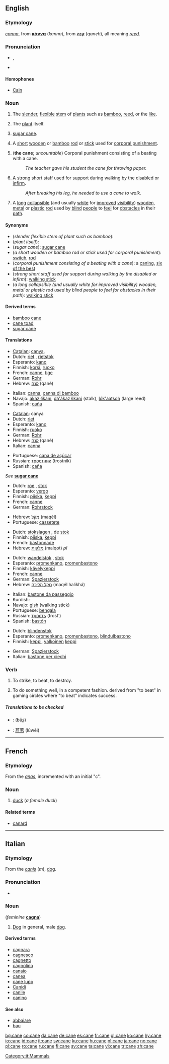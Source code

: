 ==English==

===Etymology===
{{L.}} ''[[canna]]'', from {{Gr.}} '''[[κάννα]]''' (''kanna''), from {{Hebr.}} '''[[קנה]]''' (''qaneh''), all meaning ''[[reed]]''.

===Pronunciation===
*{{IPA|/keɪn/}}, {{SAMPA|/keIn/}}
*{{audio|en-us-cane.ogg|Audio (US)}}
*:{{rhymes|eɪn}}

====Homophones====
*[[Cain]]

===Noun===
{{en-noun|s|-}}

# {{uncountable}} The [[slender]], [[flexible]] [[stem]] of [[plant]]s such as [[bamboo]], [[reed]], or the [[like]].
# {{uncountable}} The [[plant]] itself.
# {{uncountable}} [[sugar cane]].
# {{countable}} A [[short]] [[wooden]] or [[bamboo]] [[rod]] or [[stick]] used for [[corporal punishment]].
# ('''the cane'''; ''uncountable'') Corporal punishment consisting of a beating with a cane.
#:''The teacher gave his student the cane for throwing paper.''
# {{countable}} A [[strong]] [[short]] [[staff]] used for [[support]] during walking by the [[disabled]] or [[infirm]].
#:''After breaking his leg, he needed to use a cane to walk.''
# {{countable}} A [[long]] [[collapsible]] (and usually [[white]] for [[improved]] [[visibility]]) [[wooden]], [[metal]] or [[plastic]] [[rod]] used by [[blind]] [[people]] to [[feel]] for [[obstacle|obstacles]] in their [[path]].

====Synonyms====
*(''slender flexible stem of plant such as bamboo''):
*(''plant itself''):
*(''sugar cane''): [[sugar cane]]
*(''a short wooden or bamboo rod or stick used for corporal punishment''): [[switch]], [[rod]]
*(''corporal punishment consisting of a beating with a cane''): a [[caning]], [[six of the best]]
*(''strong short staff used for support during walking by the disabled or infirm''): [[walking stick]]
*(''a long collapsible (and usually white for improved visibility) wooden, metal or plastic rod used by blind people to feel for obstacles in their path''): [[walking stick]]

====Derived terms====
*[[bamboo cane]]
*[[cane toad]]
*[[sugar cane]]

====Translations====
{{trans-top|slender flexible stem of plants such as bamboo}}
*[[Catalan]]: [[canya]], {{f}}
*Dutch: [[riet]] {{n}}, [[rietstok]] {{m}}
*Esperanto: [[kano]]
*Finnish: [[korsi]], [[ruoko]]
*French: [[canne]], [[tige]]
*German: [[Rohr]] {{n}}
*Hebrew: [[קנה]] (qané) {{m}}
{{trans-mid}}
*Italian: [[canna]], [[canna di bamboo]] {{f}}
*Navajo: [[akaz łikaní]], [[dá'ákaz łikaní]] (stalk), [[lók'aatsoh]] (large reed)
*Spanish: [[caña]] {{f}}
{{trans-bottom}}

{{trans-top|plant itself}}
*[[Catalan]]: canya
*Dutch: [[riet]] {{n}}
*Esperanto: [[kano]]
*Finnish: [[ruoko]]
*German: [[Rohr]] {{n}}
*Hebrew: [[קנה]] (qané) {{m}}
*Italian: [[canna]] {{f}}
{{trans-mid}}
*Portuguese: [[cana de açúcar]] {{f}}
*Russian: [[тростник]] (trostník) {{m}}
*Spanish: [[caña]] {{f}}
{{trans-bottom}}

{{trans-top|sugar cane}}
''See'' '''[[sugar cane]]'''
{{trans-bottom}}

{{trans-top|a short wooden or bamboo rod or stick used for corporal punishment}}
*Dutch: [[roe]] {{m}}, [[stok]] {{m}}
*Esperanto: [[vergo]]
*Finnish: [[piiska]], [[keppi]]
*French: [[canne]] {{f}}
*German: [[Rohrstock]] {{m}}
{{trans-mid}}
*Hebrew: [[מקל]] (maqél) {{m}}
*Portuguese: [[cassetete]] {{m}}
{{trans-bottom}}

{{trans-top|the cane: corporal punishment consisting of a beating with a cane}}
*Dutch: [[stokslagen]] {{mpl}}, de [[stok]] {{m}}
*Finnish: [[piiska]], [[keppi]]
*French: [[bastonnade]]
*Hebrew: [[מלקות]] (malqot) {{f}} ''pl''
{{trans-mid}}
{{trans-bottom}}

{{trans-top|strong short staff used for support during walking by the disabled or infirm}}
*Dutch: [[wandelstok]] {{m}}, [[stok]] {{m}}
*Esperanto: [[promenkano]], [[promenbastono]]
*Finnish: [[kävelykeppi]]
*French: [[canne]] {{f}}
*German: [[Spazierstock]] {{m}}
*Hebrew: [[מקל הליכה]] (maqél halikhá) {{m}}
{{trans-mid}}
*Italian: [[bastone da passeggio]] {{m}}
*Kurdish: {{KUchar|[[دارده‌ست]]}}
*Navajo: [[gish]] (walking stick)
*Portuguese: [[bengala]] {{f}}
*Russian: [[трость]] (trost’) {{f}}
*Spanish: [[bastón]] {{m}}
{{trans-bottom}}

{{trans-top|a long collapsible (and usually white for improved visibility) wooden, metal or plastic rod used by blind people to feel for obstacle|obstacles in their path}}
*Dutch: [[blindenstok]] {{m}}
*Esperanto: [[promenkano]], [[promenbastono]], [[blindulbastono]]
*Finnish: [[keppi]], [[valkoinen]] [[keppi]]
{{trans-mid}}
*German: [[Spazierstock]] {{m}}
*Italian: [[bastone per ciechi]] {{m}}
{{trans-bottom}}

===Verb===
{{en-verb|can|ing}}

# {{context|UK|slang}} To strike, to beat, to destroy.
# {{context|UK|slang}} To do something well, in a competent fashion. derived from "to beat" in gaming circles where "to beat" indicates success.

=====Translations to be checked=====
{{rfc-level|Translations to be checked at L5+, not in Translations}}
{{checktrans}}
*{{ttbc|Arabic}}: {{ARchar|[[بوص]]}} (būʂ) {{m}}
*{{ttbc|Chinese}}: [[芦苇]] (lúwěi)

----

==French==

===Etymology===
From the {{L.|fr}} ''[[anas]]'', incremented with an initial "c".

===Noun===
{{fr-noun-reg|f}}

# [[duck]] (''a female duck'')

====Related terms====
*[[canard]]

----

==Italian==
{{wikipedia|lang=it}}

===Etymology===
From the {{L.|it}} ''[[canis]]'' (''m''), [[dog]].

===Pronunciation===
*{{IPA|/ˈkane/}}

===Noun===
{{it-noun|can|m|e|i}} (''feminine'' '''[[cagna]]''')

# [[dog|Dog]] in general, male [[dog]].

====Derived terms====
*[[cagnara]]
*[[cagnesco]]
*[[cagnetto]]
*[[cagnolino]]
*[[canaio]]
*[[canea]]
*[[cane lupo]]
*[[Canidi]]
*[[canile]]
*[[canino]]

====See also====
*[[abbaiare]]
*[[bau]]

[[Category:it:Mammals]]

[[bg:cane]]
[[co:cane]]
[[da:cane]]
[[de:cane]]
[[es:cane]]
[[fr:cane]]
[[gl:cane]]
[[ko:cane]]
[[hy:cane]]
[[io:cane]]
[[id:cane]]
[[it:cane]]
[[sw:cane]]
[[ku:cane]]
[[hu:cane]]
[[nl:cane]]
[[ja:cane]]
[[no:cane]]
[[pl:cane]]
[[ro:cane]]
[[ru:cane]]
[[fi:cane]]
[[sv:cane]]
[[ta:cane]]
[[vi:cane]]
[[tr:cane]]
[[zh:cane]]